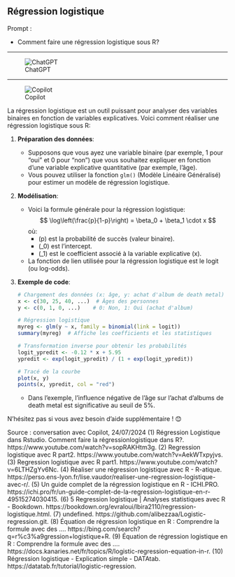 ## Régression logistique

::: {.callout-note appearance="simple"}
Prompt : 

* Comment faire une régression logistique sous R? 


:::

----

![ChatGPT](img/ChatGPT.PNG)


----

![Copilot](img/copilot.PNG)

La régression logistique est un outil puissant pour analyser des variables binaires en fonction de variables explicatives. Voici comment réaliser une régression logistique sous R:

1. **Préparation des données**:
   - Supposons que vous ayez une variable binaire (par exemple, 1 pour "oui" et 0 pour "non") que vous souhaitez expliquer en fonction d'une variable explicative quantitative (par exemple, l'âge).
   - Vous pouvez utiliser la fonction `glm()` (Modèle Linéaire Généralisé) pour estimer un modèle de régression logistique.

2. **Modélisation**:
   - Voici la formule générale pour la régression logistique:
     $$ \log\left(\frac{p}{1-p}\right) = \beta_0 + \beta_1 \cdot x $$
     où:
     - \(p\) est la probabilité de succès (valeur binaire).
     - \(\beta_0\) est l'intercept.
     - \(\beta_1\) est le coefficient associé à la variable explicative \(x\).
   - La fonction de lien utilisée pour la régression logistique est le logit (ou log-odds).

3. **Exemple de code**:
   ```R
   # Chargement des données (x: âge, y: achat d'album de death metal)
   x <- c(30, 25, 40, ...)  # Âges des personnes
   y <- c(0, 1, 0, ...)    # 0: Non, 1: Oui (achat d'album)

   # Régression logistique
   myreg <- glm(y ~ x, family = binomial(link = logit))
   summary(myreg)  # Affiche les coefficients et les statistiques

   # Transformation inverse pour obtenir les probabilités
   logit_ypredit <- -0.12 * x + 5.95
   ypredit <- exp(logit_ypredit) / (1 + exp(logit_ypredit))

   # Tracé de la courbe
   plot(x, y)
   points(x, ypredit, col = "red")
   ```
   - Dans l'exemple, l'influence négative de l'âge sur l'achat d'albums de death metal est significative au seuil de 5%.

N'hésitez pas si vous avez besoin d'aide supplémentaire ! 😊

Source : conversation avec Copilot, 24/07/2024
(1) Régression Logistique dans Rstudio. Comment faire la régressionlogistique dans R?. https://www.youtube.com/watch?v=sopRAKHtm3g.
(2) Regression logistique avec R part2. https://www.youtube.com/watch?v=AekWTxpyjvs.
(3) Regression logistique avec R part1. https://www.youtube.com/watch?v=6LTHZgYv6Nc.
(4) Réaliser une régression logistique avec R - R-atique. https://perso.ens-lyon.fr/lise.vaudor/realiser-une-regression-logistique-avec-r/.
(5) Un guide complet de la régression logistique en R - ICHI.PRO. https://ichi.pro/fr/un-guide-complet-de-la-regression-logistique-en-r-49515274030415.
(6) 5 Regression logistique | Analyses statistiques avec R - Bookdown. https://bookdown.org/evraloui/lbira2110/regression-logistique.html.
(7) undefined. https://github.com/alibezzaa/Logistic-regression.git.
(8) Équation de régression logistique en R : Comprendre la formule avec des .... https://bing.com/search?q=r%c3%a9gression+logistique+R.
(9) Équation de régression logistique en R : Comprendre la formule avec des .... https://docs.kanaries.net/fr/topics/R/logistic-regression-equation-in-r.
(10) Régression logistique - Explication simple - DATAtab. https://datatab.fr/tutorial/logistic-regression.